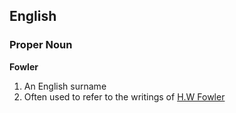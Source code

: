 ==English==
===Proper Noun===
'''Fowler'''
#An English surname
#Often used to refer to the writings of [[w:Henry_Watson_Fowler|H.W Fowler]]